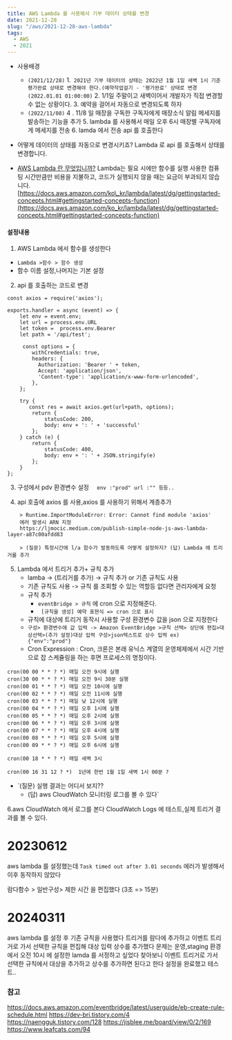 ```yaml
---
title: AWS Lambda 를 사용해서 기부 데이터 상태를 변경
date: 2021-12-28
slug: "/aws/2021-12-28-aws-lambda"
tags:
  - AWS
  - 2021
---
```


- 사용배경
    - `(2021/12/28)`
        1.` 2021년 기부 데이터의 상태는 2022년 1월 1일 새벽 1시 기준 평가완료 상태로 변경해야 한다.(예약작업걸기 - '평가완료' 상태로 변경(2022.01.01 01:00:00)`
        2. 1/1일 주말이고 새벽이어서 개발자가 직접 변경할 수 없는 상황이다.
        3. 예약을 걸어서 자동으로 변경되도록 하자
    - `(2022/11/08)`
        4 . 11/8 일 매장을 구독한 구독자에게 매장소식 알림 메세지를 발송하는 기능을 추가
        5. lambda 를 사용해서 매일 오후 6시 매장별 구독자에게 메세지를 전송
        6. lamda 에서 전송 api 를 호출한다

- 어떻게 데이터의 상태를 자동으로 변경시키죠?
    Lambda 로 api 를 호출해서 상태를 변경합니다.

- [AWS Lambda 란 무엇입니까?](https://docs.aws.amazon.com/ko_kr/lambda/latest/dg/welcome.html)
    Lambda는 필요 시에만 함수를 실행
    사용한 컴퓨팅 시간만큼만 비용을 지불하고, 코드가 실행되지 않을 때는 요금이 부과되지 않습니다.
    [https://docs.aws.amazon.com/ko\_kr/lambda/latest/dg/gettingstarted-concepts.html#gettingstarted-concepts-function](https://docs.aws.amazon.com/ko_kr/lambda/latest/dg/gettingstarted-concepts.html#gettingstarted-concepts-function)


#### 설정내용
1. AWS Lambda  에서 함수를 생성한다
 * `Lambda >함수 > 함수 생성`
 * 함수 이름 설정,나머지는 기본 설정
2. api 를 호출하는 코드로 변경
```
const axios = require('axios');

exports.handler = async (event) => {
    let env = event.env;
    let url = process.env.URL
    let token =  process.env.Bearer
    let path = '/api/test';

     const options = {
        withCredentials: true,
        headers: {
          Authorization: 'Bearer ' + token,
          Accept: 'application/json',
          'Content-type': 'application/x-www-form-urlencoded',
        },
    };

    try {
       const res = await axios.get(url+path, options);
        return {
            statusCode: 200,
            body: env + ': ' + 'successful'
        };
    } catch (e) {
        return {
            statusCode: 400,
            body: env + ': ' + JSON.stringify(e)
        };
    }
};
```
3. 구성에서 pdv 환경변수 설정
  `  env :"prod"
    url :""
    등등..`

4. api 호출에 axios 를 사용,axios 를 사용하기 위해서 계층추가
```
    > Runtime.ImportModuleError: Error: Cannot find module 'axios'
    에러 발생시 ARN 지정
    https://ljmocic.medium.com/publish-simple-node-js-aws-lambda-layer-a87c00afdd83

    > (질문) 특정시간에 l/a 함수가 발동하도록 어떻게 설정하지? (답) Lambda 에 트리거를 추가
```
5. Lambda 에서 트리거 추가+ 규칙 추가
    * lamba -> (트리거를 추가) -> 규칙 추가 or 기존 규칙도 사용
    * 기존 규칙도 사용 ->  규칙 를 조회할 수 있는 역할등 없다면 관리자에게 요청
    * 규칙 추가
        * `eventBridge > 규칙` 에 cron 으로 지정해준다.
        * ` [규칙을 생성] 예약 표현식 => cron 으로 표시`
    * 규칙에 대상에 트리거 동작시 사용할 구성 환경변수 값을 json 으로 지정한다
    * `구성> 환경변수에 값 입력 -> Amazon EventBridge >규칙 선택> 상단에 편집>대상선택>(추가 설정)대상 입력 구성>json텍스트로 상수 입력 ex) {"env":"prod"}`
    * Cron Expression  : Cron, 크론은 본래 유닉스 계열의 운영체제에서 시간 기반으로 잡 스케쥴링을 하는 후면 프로세스의 명칭이다.

```
cron(00 00 * * ? *) 매일 오전 9시에 실행
cron(30 00 * * ? *) 매일 오전 9시 30분 실행
cron(00 01 * * ? *) 매일 오전 10시에 실행
cron(00 02 * * ? *) 매일 오전 11시에 실행
cron(00 03 * * ? *) 매일 낮 12시에 실행
cron(00 04 * * ? *) 매일 오후 1시에 실행
cron(00 05 * * ? *) 매일 오후 2시에 실행
cron(00 06 * * ? *) 매일 오후 3시에 실행
cron(00 07 * * ? *) 매일 오후 4시에 실행
cron(00 08 * * ? *) 매일 오후 5시에 실행
cron(00 09 * * ? *) 매일 오후 6시에 실행

cron(00 18 * * ? *) 매일 새벽 3시

cron(00 16 31 12 ? *)  1년에 한번 1월 1일 새벽 1시 00분 ?
```

* `(질문) 실행 결과는 어디서 보지??
    *   (답) aws CloudWatch 모니터링 로그를 볼 수 있다`

6.aws CloudWatch 에서 로그를 본다
CloudWatch Logs 에 테스트,실제 트리거 결과를 볼 수 있다.

# 20230612
aws lambda 를 설정했는데
`Task timed out after 3.01 seconds` 에러가 발생해서 이후 동작하지 않았다

람다함수 > 일반구성> 제한 시간 을 편집했다 (3초 => 15분)


# 20240311
aws lambda 를 설정 후 기존 규칙을 사용했다
트리거를 람다에 추가하고
이벤트 트리거로 가서 선택한 규칙을 편집해 대상 입력 상수를 추가했다
문제는 운영,staging 환경에서 오전 10시 에 설정한 lamda 를 서정하고 싶었다
찾아보니 이벤트 트리거로 가서 선택한 규칙에서 대상을 추가하고 상수를 추가하면 된다고 한다
설정을 완료했고 테스트..

### 참고
https://docs.aws.amazon.com/eventbridge/latest/userguide/eb-create-rule-schedule.html
https://dev-bri.tistory.com/4
https://naengguk.tistory.com/128
https://jisblee.me/board/view/0/2/169
https://www.leafcats.com/94